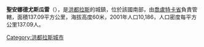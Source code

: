'''聖安娜德尤斯瓜雷'''（{{lang-es|Santa Ana de Yusguare}}），是[[洪都拉斯|洪都拉斯]]的城鎮，位於該國南部，由[[喬盧特卡省|喬盧特卡省]]負責管轄，面積137.09平方公里，海拔高度60米，2001年人口10,186，人口密度每平方公里137.09人。

{{coord|13|18|N|87|07|W|display=title|region:HN_type:city_source:GNS-enwiki}}

{{Honduras-geo-stub}}
[[Category:洪都拉斯城市|Category:洪都拉斯城市]]